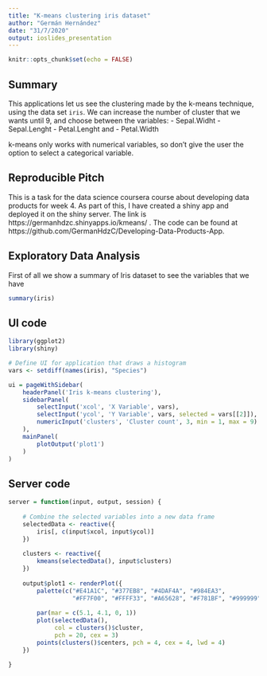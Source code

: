 ---
title: "K-means clustering iris dataset"
author: "Germán Hernández"
date: "31/7/2020"
output: ioslides_presentation
---

```{r setup, include=FALSE}
knitr::opts_chunk$set(echo = FALSE)
```

## Summary
This applications let us see the clustering made by the k-means technique, using the data set `iris`.
We can increase the number of cluster that we wants until 9, and choose between the variables:
- Sepal.Widht
- Sepal.Lenght
- Petal.Lenght and
- Petal.Width

k-means only works with numerical variables, so don't give the user the option to select a categorical variable.

## Reproducible Pitch

This is a task for the data science coursera course about developing data products for week 4. As part of this, I have created a shiny app and deployed it on the shiny server. The link is  https://germanhdzc.shinyapps.io/kmeans/ . The code can be found at https://github.com/GermanHdzC/Developing-Data-Products-App.

## Exploratory Data Analysis

First of all we show a summary of Iris dataset to see the variables that we have

```{r}
summary(iris)
```

## UI code

```{r cars, echo = TRUE, eval=FALSE}
library(ggplot2)
library(shiny)

# Define UI for application that draws a histogram
vars <- setdiff(names(iris), "Species")

ui = pageWithSidebar(
    headerPanel('Iris k-means clustering'),
    sidebarPanel(
        selectInput('xcol', 'X Variable', vars),
        selectInput('ycol', 'Y Variable', vars, selected = vars[[2]]),
        numericInput('clusters', 'Cluster count', 3, min = 1, max = 9)
    ),
    mainPanel(
        plotOutput('plot1')
    )
)
```

## Server code

```{r, echo=TRUE, eval=FALSE}
server = function(input, output, session) {
    
    # Combine the selected variables into a new data frame
    selectedData <- reactive({
        iris[, c(input$xcol, input$ycol)]
    })
    
    clusters <- reactive({
        kmeans(selectedData(), input$clusters)
    })
    
    output$plot1 <- renderPlot({
        palette(c("#E41A1C", "#377EB8", "#4DAF4A", "#984EA3",
                  "#FF7F00", "#FFFF33", "#A65628", "#F781BF", "#999999"))
        
        par(mar = c(5.1, 4.1, 0, 1))
        plot(selectedData(),
             col = clusters()$cluster,
             pch = 20, cex = 3)
        points(clusters()$centers, pch = 4, cex = 4, lwd = 4)
    })
    
}
```


